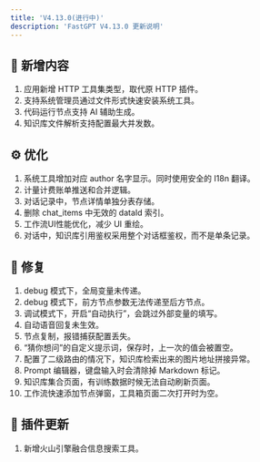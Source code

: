```yaml
---
title: 'V4.13.0(进行中)'
description: 'FastGPT V4.13.0 更新说明'
---
```


## 🚀 新增内容

1. 应用新增 HTTP 工具集类型，取代原 HTTP 插件。
2. 支持系统管理员通过文件形式快速安装系统工具。
3. 代码运行节点支持 AI 辅助生成。
4. 知识库文件解析支持配置最大并发数。

## ⚙️ 优化

1. 系统工具增加对应 author 名字显示。同时使用安全的 I18n 翻译。
2. 计量计费账单推送和合并逻辑。
3. 对话记录中，节点详情单独分表存储。
4. 删除 chat_items 中无效的 dataId 索引。
5. 工作流UI性能优化，减少 UI 重绘。
6. 对话中，知识库引用鉴权采用整个对话框鉴权，而不是单条记录。

## 🐛 修复

1. debug 模式下，全局变量未传递。
2. debug 模式下，前方节点参数无法传递至后方节点。
3. 调试模式下，开启“自动执行”，会跳过外部变量的填写。
4. 自动语音回复未生效。
5. 节点复制，报错捕获配置丢失。
6. “猜你想问”的自定义提示词，保存时，上一次的值会被置空。
7. 配置了二级路由的情况下，知识库检索出来的图片地址拼接异常。
8. Prompt 编辑器，键盘输入时会清除掉 Markdown 标记。
9. 知识库集合页面，有训练数据时候无法自动刷新页面。
10. 工作流快速添加节点弹窗，工具箱页面二次打开时为空。

## 🔨 插件更新

1. 新增火山引擎融合信息搜索工具。
